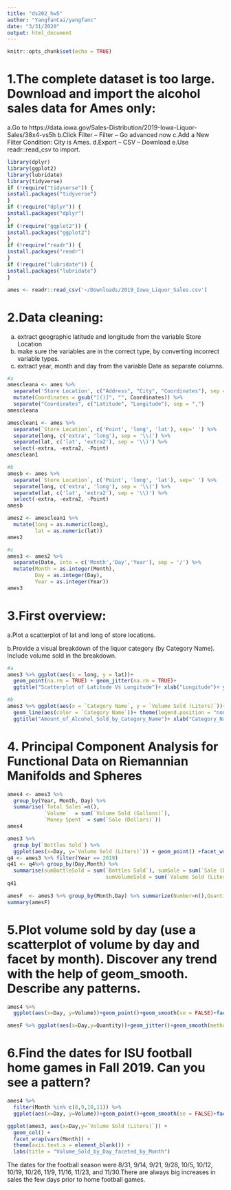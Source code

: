 ```yaml
---
title: "ds202_hw5"
author: "YangfanCai/yangfanc"
date: "3/31/2020"
output: html_document
---
```


```r
knitr::opts_chunk$set(echo = TRUE)
```

# 1.The complete dataset is too large. Download and import the alcohol sales data for Ames only:
a.Go to https://data.iowa.gov/Sales-Distribution/2019-Iowa-Liquor-Sales/38x4-vs5h
b.Click Filter – Filter – Go advanced now
c.Add a New Filter Condition: City is Ames.
d.Export – CSV – Download
e.Use readr::read_csv to import.
```r
library(dplyr)
library(ggplot2)
library(lubridate)
library(tidyverse)
if (!require("tidyverse")) {
install.packages("tidyverse")
}
if (!require("dplyr")) {
install.packages("dplyr")
}
if (!require("ggplot2")) {
install.packages("ggplot2")
}
if (!require("readr")) {
install.packages("readr")
}
if (!require("lubridate")) {
install.packages("lubridate")
}
```


```r
ames <- readr::read_csv('~/Downloads/2019_Iowa_Liquor_Sales.csv')

```


# 2.Data cleaning:
a. extract geographic latitude and longitude from the variable Store Location
b. make sure the variables are in the correct type, by converting incorrect variable types.
c. extract year, month and day from the variable Date as separate columns.
```r
#a
amescleana <- ames %>%
  separate('Store Location', c("Address", "City", "Coordinates"), sep = "\n") %>%
  mutate(Coordinates = gsub("[()]", "", Coordinates)) %>%
  separate("Coordinates", c("Latitude", "Longitude"), sep = ",")
amescleana
```


```r
amesclean1 <- ames %>% 
  separate(`Store Location`, c('Point', 'long', 'lat'), sep=' ') %>% 
  separate(long, c('extra', 'long'), sep = '\\(') %>% 
  separate(lat, c('lat', 'extra2'), sep = '\\)') %>% 
  select(-extra, -extra2, -Point)
amesclean1
```






```r
#b
amesb <- ames %>% 
  separate(`Store Location`, c('Point', 'long', 'lat'), sep=' ') %>% 
  separate(long, c('extra', 'long'), sep = '\\(') %>% 
  separate(lat, c('lat', 'extra2'), sep = '\\)') %>% 
  select(-extra, -extra2, -Point)
amesb
```


```r
ames2 <- amesclean1 %>% 
  mutate(long = as.numeric(long),
         lat = as.numeric(lat))
ames2
```



```r
#c
ames3 <- ames2 %>% 
  separate(Date, into = c('Month','Day','Year'), sep = '/') %>% 
  mutate(Month = as.integer(Month),
         Day = as.integer(Day),
         Year = as.integer(Year))
ames3
```


# 3.First overview:
a.Plot a scatterplot of lat and long of store locations.

b.Provide a visual breakdown of the liquor category (by Category Name). Include volume sold in the breakdown.


```r
#a
ames3 %>% ggplot(aes(x = long, y = lat))+
  geom_point(na.rm = TRUE) + geom_jitter(na.rm = TRUE)+
  ggtitle("Scatterplot of Latitude Vs Longitude")+ xlab("Longitude")+ ylab("Latitude") 
```






```r
#b
ames3 %>% ggplot(aes(x = `Category Name`, y = `Volume Sold (Liters)`))+
  geom_line(aes(color = `Category Name`))+ theme(legend.position = "none", axis.text.x = element_text(angle = 45))+ coord_flip()+ 
  ggtitle("Amount_of_Alcohol_Sold_by_Category_Name")+ xlab("Category_Name")+ ylab("Amount_in_Liters_Sold") 
```


# 4. Principal Component Analysis for Functional Data on Riemannian Manifolds and Spheres

```r
ames4 <- ames3 %>% 
  group_by(Year, Month, Day) %>% 
  summarise(`Total Sales`=n(),
            `Volume`  = sum(`Volume Sold (Gallons)`),
            `Money Spent` = sum(`Sale (Dollars)`))
ames4
```

```r
ames3 %>%
  group_by(`Bottles Sold`) %>%
  ggplot(aes(x=Day, y=`Volume Sold (Liters)`)) + geom_point() +facet_wrap(~Month)
q4 <- ames3 %>% filter(Year == 2019)
q41 <- q4%>% group_by(Day,Month) %>% 
  summarise(sumBottleSold = sum(`Bottles Sold`), sumSale = sum(`Sale (Dollars)`),
                                sumVolumeSold = sum(`Volume Sold (Liters)`)) 
q41
```



```r
amesF  <- ames3 %>% group_by(Month,Day) %>% summarize(Number=n(),Quantity=sum(`Volume Sold (Gallons)`),Revenue = sum(`Sale (Dollars)`))
summary(amesF)
```






# 5.Plot volume sold by day (use a scatterplot of volume by day and facet by month). Discover any trend with the help of geom_smooth. Describe any patterns.
```r
ames4 %>% 
  ggplot(aes(x=Day, y=Volume))+geom_point()+geom_smooth(se = FALSE)+facet_wrap(~Month)+theme_bw()
```


```r
amesF %>% ggplot(aes(x=Day,y=Quantity))+geom_jitter()+geom_smooth(method="lm")+facet_wrap(~Month)
```





# 6.Find the dates for ISU football home games in Fall 2019. Can you see a pattern?
```r
ames4 %>% 
  filter(Month %in% c(8,9,10,11)) %>% 
  ggplot(aes(x=Day, y=Volume))+geom_point()+geom_smooth(se = FALSE)+facet_wrap(~Month)+theme_bw()
```

```r
ggplot(ames3, aes(x=Day,y=`Volume Sold (Liters)`)) +
  geom_col() +
  facet_wrap(vars(Month)) + 
  theme(axis.text.x = element_blank()) +
  labs(title = "Volume_Sold_by_Day_faceted_by_Month")
```


The dates for the football season were 8/31, 9/14, 9/21, 9/28, 10/5, 10/12, 10/19, 10/26, 11/9, 11/16, 11/23, and 11/30.There are always big increases in sales the few days prior to home football games.
